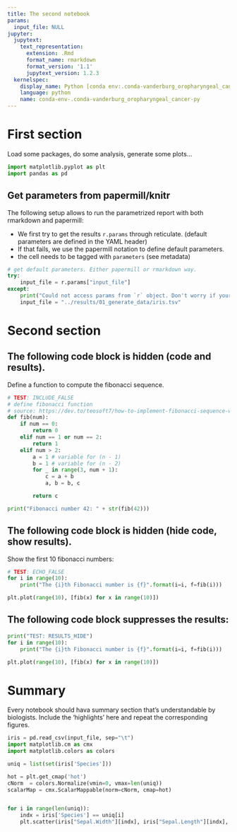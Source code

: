 ```yaml
---
title: The second notebook
params:
  input_file: NULL
jupyter:
  jupytext:
    text_representation:
      extension: .Rmd
      format_name: rmarkdown
      format_version: '1.1'
      jupytext_version: 1.2.3
  kernelspec:
    display_name: Python [conda env:.conda-vanderburg_oropharyngeal_cancer]
    language: python
    name: conda-env-.conda-vanderburg_oropharyngeal_cancer-py
---
```


# First section

Load some packages, do some analysis, generate some plots...

```python
import matplotlib.pyplot as plt
import pandas as pd
```

## Get parameters from papermill/knitr

The following setup allows to run the parametrized report with both rmarkdown and papermill:

* We first try to get the results `r.params` through reticulate. (default parameters are defined in the YAML header)
* If that fails, we use the papermill notation to define default parameters.
* the cell needs to be tagged with `parameters` (see metadata)

```python
# get default parameters. Either papermill or rmarkdown way.
try:
    input_file = r.params["input_file"]
except:
    print("Could not access params from `r` object. Don't worry if your are running papermill. ")
    input_file = "../results/01_generate_data/iris.tsv"
```

# Second section


## The following code block is hidden (code and results).
Define a function to compute the fibonacci sequence.
```python
# TEST: INCLUDE_FALSE
# define fibonacci function
# source: https://dev.to/teosoft7/how-to-implement-fibonacci-sequence-with-python-4cfo
def fib(num):
    if num == 0:
        return 0
    elif num == 1 or num == 2:
        return 1
    elif num > 2:
        a = 1 # variable for (n - 1)
        b = 1 # variable for (n - 2)
        for _ in range(3, num + 1):
            c = a + b
            a, b = b, c

        return c

print("Fibonacci number 42: " + str(fib(42)))
```

## The following code block is hidden (hide code, show results).

Show the first 10 fibonacci numbers:
```python
# TEST: ECHO_FALSE
for i in range(10):
    print("The {i}th Fibonacci number is {f}".format(i=i, f=fib(i)))

plt.plot(range(10), [fib(x) for x in range(10)])
```


## The following code block suppresses the results:
```python
print("TEST: RESULTS_HIDE")
for i in range(10):
    print("The {i}th Fibonacci number is {f}".format(i=i, f=fib(i)))

plt.plot(range(10), [fib(x) for x in range(10)])
```


# Summary
Every notebook should hava summary section that's understandable by biologists.
Include the 'highlights' here and repeat the corresponding figures.

```python
iris = pd.read_csv(input_file, sep="\t")
import matplotlib.cm as cmx
import matplotlib.colors as colors

uniq = list(set(iris['Species']))

hot = plt.get_cmap('hot')
cNorm  = colors.Normalize(vmin=0, vmax=len(uniq))
scalarMap = cmx.ScalarMappable(norm=cNorm, cmap=hot)


for i in range(len(uniq)):
    indx = iris['Species'] == uniq[i]
    plt.scatter(iris["Sepal.Width"][indx], iris["Sepal.Length"][indx], s=15, color=scalarMap.to_rgba(i), label=uniq[i])
```
